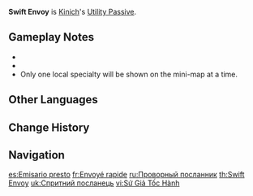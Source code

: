 {{Talent Infobox
|image         = Talent Swift Envoy.png
|character     = Kinich
|type          = Utility Passive
|info          = While in an area with [[Phlogiston]] Mechanics within [[Natlan]], interacting with some harvestable items will increase your own party members' [[Movement SPD]] by 15% for 10s. Additionally, the location of nearby [[Natlan Local Specialty|resources unique to Natlan]] will appear on your [[mini-map]].
|utility1      = Movement SPD
|utility2      = Resource
|utility3      = Local Specialty
|utility4      = Natlan Local Specialty
}}
{{Description|"When you strive to better understand your surroundings, the land will reward you accordingly."|2=[[Dainsleif]] in [https://youtu.be/rAIyiO_Awus Collected Miscellany - "Kinich: Rightful Reimbursement"]}}
'''Swift Envoy''' is [[Kinich]]'s [[Utility Passive]].

==Gameplay Notes==
* {{Talents by Category List|Natlan Local Specialty Talents|header=identical|nottitle=Swift Envoy}}
* {{Talent Note|character=Kinich|talent=Swift Envoy|dead}}
* Only one local specialty will be shown on the mini-map at a time.

==Other Languages==
{{Other Languages
|en       = Swift Envoy
|zhs      = 疾行的使令
|zhs_rm   = Jíxíng de Shǐlìng
|zht      = 疾行的使令
|zht_rm   = Jíxíng de Shǐlìng
|zh_tl    = 
|ja       = 疾行の使令
|ja_rm    = Shikkou no Shirei{{Assumed}}
|ja_tl    = 
|ko       = 질주하는 전령
|ko_rm    = 
|ko_tl    = 
|es       = Emisario presto
|es_tl    = Swift Emissary
|fr       = Envoyé rapide
|fr_tl    = Rapid Envoy
|ru       = Проворный посланник
|ru_tl    = Swift Envoy
|th       = Swift Envoy
|vi       = Sứ Giả Tốc Hành
|vi_tl    = 
|de       = Flinker Bote
|de_tl    = Swift Envoy
|id       = Swift Envoy
|pt       = Emissário Veloz
|pt_tl    = 
|tr       = Hızlı Elçi
|tr_tl    = 
|it       = Emissario alacre
|it_tl    = Swift Emissary
}}

==Change History==
{{Change History|5.0}}

==Navigation==
{{Talent Navbox|Kinich}}

[[es:Emisario presto]]
[[fr:Envoyé rapide]]
[[ru:Проворный посланник]]
[[th:Swift Envoy]]
[[uk:Спритний посланець]]
[[vi:Sứ Giả Tốc Hành]]